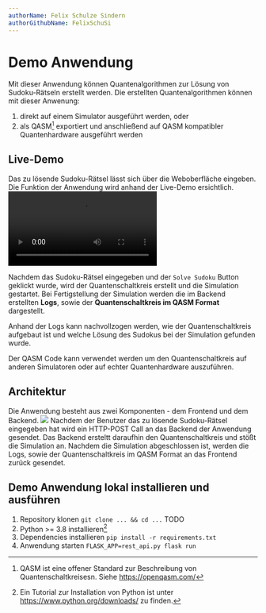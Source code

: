 ```yaml
---
authorName: Felix Schulze Sindern
authorGithubName: FelixSchuSi
---
```


# Demo Anwendung


Mit dieser Anwendung können Quantenalgorithmen zur Lösung von Sudoku-Rätseln erstellt werden.
Die erstellten Quantenalgorithmen können mit dieser Anwenung:
1. direkt auf einem Simulator ausgeführt werden, oder
2. als QASM[^1] exportiert und anschließend auf QASM kompatibler Quantenhardware ausgeführt werden

## Live-Demo

Das zu lösende Sudoku-Rätsel lässt sich über die Weboberfläche eingeben.
Die Funktion der Anwendung wird anhand der Live-Demo ersichtlich.
<br />
<video controls>
  <source src="../../live_demo.mp4" type="video/mp4" />
</video>

Nachdem das Sudoku-Rätsel eingegeben und der `Solve Sudoku` Button geklickt wurde, wird der Quantenschaltkreis erstellt und die Simulation gestartet.
Bei Fertigstellung der Simulation werden die im Backend erstellten **Logs**, sowie der **Quantenschaltkreis im QASM Format** dargestellt.

Anhand der Logs kann nachvollzogen werden, wie der Quantenschaltkreis aufgebaut ist und welche Lösung des Sudokus bei der Simulation gefunden wurde.

Der QASM Code kann verwendet werden um den Quantenschaltkreis auf anderen Simulatoren oder auf echter Quantenhardware auszuführen.
## Architektur

Die Anwendung besteht aus zwei Komponenten - dem Frontend und dem Backend.
<img src="../../komponentendiagramm.png" />
Nachdem der Benutzer das zu lösende Sudoku-Rätsel eingegeben hat wird ein
HTTP-POST Call an das Backend der Anwendung gesendet.
Das Backend ersteltt daraufhin den Quantenschaltkreis und stößt die Simulation an.
Nachdem die Simulation abgeschlossen ist, werden die Logs, sowie der Quantenschaltkreis im QASM Format an das Frontend zurück gesendet.

## Demo Anwendung lokal installieren und ausführen
1. Repository klonen
`git clone ... && cd ...` TODO
2. Python >= 3.8 installieren[^2]
3. Dependencies installieren
`pip install -r requirements.txt`
4. Anwendung starten
`FLASK_APP=rest_api.py flask run`

[^1]: QASM ist eine offener Standard zur Beschreibung von Quantenschaltkreisesn. Siehe https://openqasm.com/ 
[^2]: Ein Tutorial zur Installation von Python ist unter https://www.python.org/downloads/ zu finden.